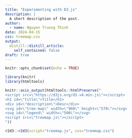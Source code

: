 ```yaml
---
title: "Experimenting with D3.js"
description: |
  A short description of the post.
author:
  - name: Nguyen Truong Thinh
date: 2024-04-15
css: treemap.css
output:
  distill::distill_article:
    self_contained: false
draft: true
---
```


```r
knitr::opts_chunk$set(echo = TRUE)
```

```r
library(knitr)
library(htmltools)
```

```r
knitr::asis_output(htmltools::htmlPreserve("
<script src=\"https://d3js.org/d3.v4.min.js\"></script>
<h1 id=\"title\">Title</h1>
<div id=\"description\">Desc</div>
<svg id=\"tree-map\" width=\"960\" height=\"570\"></svg>
<svg id=\"legend\" width=\"500\"></svg>
<script src=\"treemap.js\"></script>
"))
```

```r
r2d3::r2d3(script="treemap.js", css="treemap.css")
```

